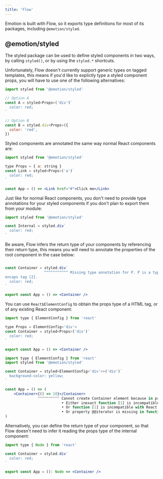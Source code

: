 ```yaml
---
title: 'Flow'
---
```


Emotion is built with Flow, so it exports type definitions for most of its packages,
including `@emotion/styled`.

## @emotion/styled

The styled package can be used to define styled components in two ways, by calling `styled()`,
or by using the `styled.*` shortcuts.

Unfortunately, Flow doesn't currently support generic types on tagged templates, this means if
you'd like to explictly type a styled component props, you will have to use one of the following
alternatives:

```jsx
import styled from '@emotion/styled'

// Option A
const A = styled<Props>('div')`
  color: red;
`

// Option B
const B = styled.div<Props>({
  color: 'red',
})
```

Styled components are annotated the same way normal React components are:

```jsx
import styled from '@emotion/styled'

type Props = { a: string }
const Link = styled<Props>('a')`
  color: red;
`

const App = () => <Link href="#">Click me</Link>
```

Just like for normal React components, you don't need to provide type annotations
for your styled components if you don't plan to export them from your module:

```jsx
import styled from '@emotion/styled'

const Internal = styled.div`
  color: red;
`
```

Be aware, Flow infers the return type of your components by referencing their return type,
this means you will need to annotate the properties of the root component in the case below:

```jsx

const Container = styled.div`
                  ^^^^^^^^^^^ Missing type annotation for P. P is a type parameter declared in function type [1] and was implicitly instantiated at
encaps tag [2].   
  color: red;
`

export const App = () => <Container />
```

You can use `React$ElementConfig` to obtain the props type of a HTML tag, or of
any existing React component:

```jsx
import type { ElementConfig } from 'react'

type Props = ElementConfig<'div'>
const Container = styled<Props>('div')`
  color: red;
`

export const App = () => <Container />
```


```jsx
import type { ElementConfig } from 'react'
import styled from '@emotion/styled'

const Container = styled<ElementConfig<'div'>>('div')`
  background-color: yellow;
`

const App = () => (
    <Container>{() => 10}</Container>
               ^^^^^^^^^^ Cannot create Container element because in property children:
                          • Either inexact function [1] is incompatible with exact React.Element [2].
                          • Or function [1] is incompatible with React.Portal [3].
                          • Or property @@iterator is missing in function [1] but exists in $Iterable [4].
)
```

Alternatively, you can define the return type of your component, so that
Flow doesn't need to infer it reading the props type of the internal component:

```jsx
import type { Node } from 'react'

const Container = styled.div`
  color: red;
`

export const App = (): Node => <Container />
```



